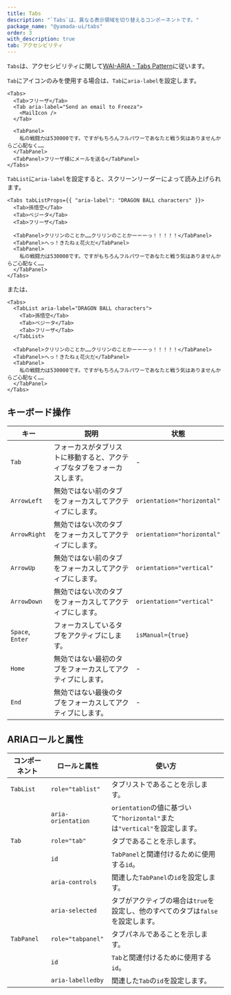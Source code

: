 ```yaml
---
title: Tabs
description: "`Tabs`は、異なる表示領域を切り替えるコンポーネントです。"
package_name: "@yamada-ui/tabs"
order: 3
with_description: true
tab: アクセシビリティ
---
```


`Tabs`は、アクセシビリティに関して[WAI-ARIA - Tabs Pattern](https://www.w3.org/WAI/ARIA/apg/patterns/tabs)に従います。

`Tab`にアイコンのみを使用する場合は、`Tab`に`aria-label`を設定します。

```tsx live=false
<Tabs>
  <Tab>フリーザ</Tab>
  <Tab aria-label="Send an email to Freeza">
    <MailIcon />
  </Tab>

  <TabPanel>
    私の戦闘力は530000です。ですがもちろんフルパワーであなたと戦う気はありませんからご心配なく……
  </TabPanel>
  <TabPanel>フリーザ様にメールを送る</TabPanel>
</Tabs>
```

`TabList`に`aria-label`を設定すると、スクリーンリーダーによって読み上げられます。

```tsx live=false
<Tabs tabListProps={{ "aria-label": "DRAGON BALL characters" }}>
  <Tab>孫悟空</Tab>
  <Tab>ベジータ</Tab>
  <Tab>フリーザ</Tab>

  <TabPanel>クリリンのことか……クリリンのことかーーーっ！！！！！</TabPanel>
  <TabPanel>へっ！きたねぇ花火だ</TabPanel>
  <TabPanel>
    私の戦闘力は530000です。ですがもちろんフルパワーであなたと戦う気はありませんからご心配なく……
  </TabPanel>
</Tabs>
```

または、

```tsx live=false
<Tabs>
  <TabList aria-label="DRAGON BALL characters">
    <Tab>孫悟空</Tab>
    <Tab>ベジータ</Tab>
    <Tab>フリーザ</Tab>
  </TabList>

  <TabPanel>クリリンのことか……クリリンのことかーーーっ！！！！！</TabPanel>
  <TabPanel>へっ！きたねぇ花火だ</TabPanel>
  <TabPanel>
    私の戦闘力は530000です。ですがもちろんフルパワーであなたと戦う気はありませんからご心配なく……
  </TabPanel>
</Tabs>
```

## キーボード操作

| キー             | 説明                                                                     | 状態                       |
| ---------------- | ------------------------------------------------------------------------ | -------------------------- |
| `Tab`            | フォーカスがタブリストに移動すると、アクティブなタブをフォーカスします。 | -                          |
| `ArrowLeft`      | 無効ではない前のタブをフォーカスしてアクティブにします。                 | `orientation="horizontal"` |
| `ArrowRight`     | 無効ではない次のタブをフォーカスしてアクティブにします。                 | `orientation="horizontal"` |
| `ArrowUp`        | 無効ではない前のタブをフォーカスしてアクティブにします。                 | `orientation="vertical"`   |
| `ArrowDown`      | 無効ではない次のタブをフォーカスしてアクティブにします。                 | `orientation="vertical"`   |
| `Space`, `Enter` | フォーカスしているタブをアクティブにします。                             | `isManual={true}`          |
| `Home`           | 無効ではない最初のタブをフォーカスしてアクティブにします。               | -                          |
| `End`            | 無効ではない最後のタブをフォーカスしてアクティブにします。               | -                          |

## ARIAロールと属性

| コンポーネント | ロールと属性       | 使い方                                                                          |
| -------------- | ------------------ | ------------------------------------------------------------------------------- |
| `TabList`      | `role="tablist"`   | タブリストであることを示します。                                                |
|                | `aria-orientation` | `orientation`の値に基づいて`"horizontal"`または`"vertical"`を設定します。       |
| `Tab`          | `role="tab"`       | タブであることを示します。                                                      |
|                | `id`               | `TabPanel`と関連付けるために使用する`id`。                                      |
|                | `aria-controls`    | 関連した`TabPanel`の`id`を設定します。                                          |
|                | `aria-selected`    | タブがアクティブの場合は`true`を設定し、他のすべてのタブは`false`を設定します。 |
| `TabPanel`     | `role="tabpanel"`  | タブパネルであることを示します。                                                |
|                | `id`               | `Tab`と関連付けるために使用する`id`。                                           |
|                | `aria-labelledby`  | 関連した`Tab`の`id`を設定します。                                               |
